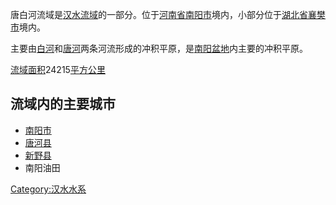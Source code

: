 唐白河流域是[[汉水流域|汉水流域]]的一部分。位于[[河南省|河南省]][[南阳市|南阳市]]境内，小部分位于[[湖北省|湖北省]][[襄樊市|襄樊市]]境内。

主要由[[白河_(唐白河)|白河]]和[[唐河_(唐白河)|唐河]]两条河流形成的冲积平原，是[[南阳盆地|南阳盆地]]内主要的冲积平原。

[[流域面积|流域面积]]24215[[平方公里|平方公里]]

== 流域内的主要城市 ==
*[[南阳市|南阳市]]
*[[唐河县|唐河县]]
*[[新野县|新野县]]
*南阳油田


[[Category:汉水水系|Category:汉水水系]]
